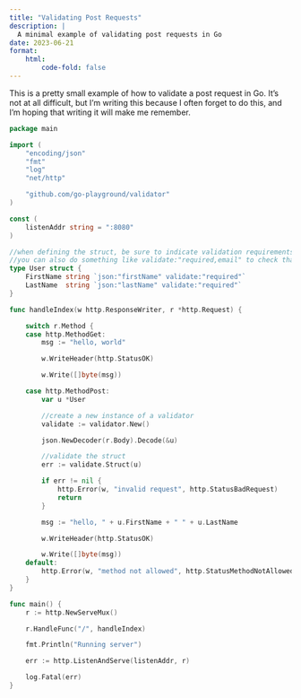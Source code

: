 ```yaml
---
title: "Validating Post Requests"
description: |
  A minimal example of validating post requests in Go
date: 2023-06-21
format:
    html:
        code-fold: false
---
```


This is a pretty small example of how to validate a post request in Go. It's not at all difficult, but I'm writing this because I often forget to do this, and I'm hoping that writing it will make me remember.

``` go
package main

import (
	"encoding/json"
	"fmt"
	"log"
	"net/http"

	"github.com/go-playground/validator"
)

const (
	listenAddr string = ":8080"
)

//when defining the struct, be sure to indicate validation requirements
//you can also do something like validate:"required,email" to check that the input is an email
type User struct {
	FirstName string `json:"firstName" validate:"required"`
	LastName  string `json:"lastName" validate:"required"`
}

func handleIndex(w http.ResponseWriter, r *http.Request) {

	switch r.Method {
	case http.MethodGet:
		msg := "hello, world"

		w.WriteHeader(http.StatusOK)

		w.Write([]byte(msg))

	case http.MethodPost:
		var u *User

        //create a new instance of a validator
		validate := validator.New()

		json.NewDecoder(r.Body).Decode(&u)

        //validate the struct
		err := validate.Struct(u)

		if err != nil {
			http.Error(w, "invalid request", http.StatusBadRequest)
			return
		}

		msg := "hello, " + u.FirstName + " " + u.LastName

		w.WriteHeader(http.StatusOK)

		w.Write([]byte(msg))
	default:
		http.Error(w, "method not allowed", http.StatusMethodNotAllowed)
	}
}

func main() {
	r := http.NewServeMux()

	r.HandleFunc("/", handleIndex)

	fmt.Println("Running server")

	err := http.ListenAndServe(listenAddr, r)

	log.Fatal(err)
}
```